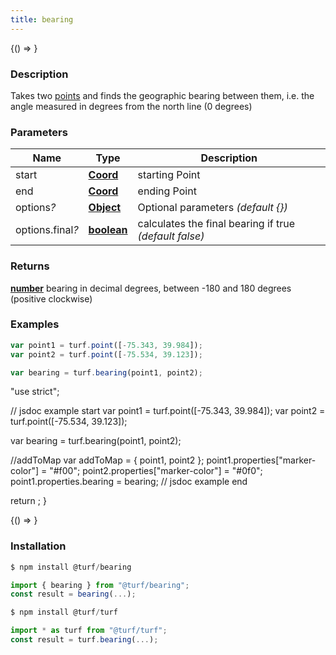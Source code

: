```yaml
---
title: bearing
---
```



<!-- Expose turf as global var for experimenting in the browser console -->

<BrowserOnly>{() => <WindowTurfGlobal turf={turf} />}</BrowserOnly>

### Description

Takes two [points](https://tools.ietf.org/html/rfc7946#section-3.1.2) and finds the geographic bearing between them,
i.e. the angle measured in degrees from the north line (0 degrees)

### Parameters

| Name                  | Type                                                                                              | Description                                            |
| --------------------- | ------------------------------------------------------------------------------------------------- | ------------------------------------------------------ |
| start                 | **[Coord](https://tools.ietf.org/html/rfc7946#section-3.1.1)**                                    | starting Point                                         |
| end                   | **[Coord](https://tools.ietf.org/html/rfc7946#section-3.1.1)**                                    | ending Point                                           |
| options<i>?</i>       | **[Object](https://developer.mozilla.org/docs/Web/JavaScript/Reference/Global_Objects/Object)**   | Optional parameters _(default \{\})_                   |
| options.final<i>?</i> | **[boolean](https://developer.mozilla.org/docs/Web/JavaScript/Reference/Global_Objects/Boolean)** | calculates the final bearing if true _(default false)_ |

### Returns

**[number](https://developer.mozilla.org/docs/Web/JavaScript/Reference/Global_Objects/Number)** bearing in decimal degrees, between -180 and 180 degrees (positive clockwise)

### Examples

```javascript
var point1 = turf.point([-75.343, 39.984]);
var point2 = turf.point([-75.534, 39.123]);

var bearing = turf.bearing(point1, point2);
```

  "use strict";

  // jsdoc example start
  var point1 = turf.point([-75.343, 39.984]);
  var point2 = turf.point([-75.534, 39.123]);

  var bearing = turf.bearing(point1, point2);

  //addToMap
  var addToMap = { point1, point2 };
  point1.properties["marker-color"] = "#f00";
  point2.properties["marker-color"] = "#0f0";
  point1.properties.bearing = bearing;
  // jsdoc example end

  return <ExampleMap addToMap={addToMap} />;
}

<BrowserOnly>{() => <Map0 />}</BrowserOnly>

### Installation

```javascript
$ npm install @turf/bearing

import { bearing } from "@turf/bearing";
const result = bearing(...);
```

```javascript
$ npm install @turf/turf

import * as turf from "@turf/turf";
const result = turf.bearing(...);
```
